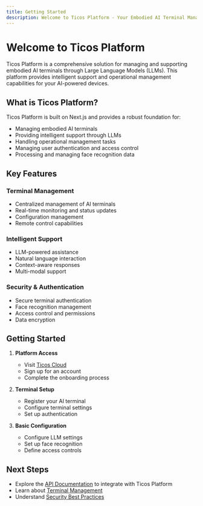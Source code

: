 ```yaml
---
title: Getting Started
description: Welcome to Ticos Platform - Your Embodied AI Terminal Management Solution
---
```


# Welcome to Ticos Platform

Ticos Platform is a comprehensive solution for managing and supporting embodied AI terminals through Large Language Models (LLMs). This platform provides intelligent support and operational management capabilities for your AI-powered devices.

## What is Ticos Platform?

Ticos Platform is built on Next.js and provides a robust foundation for:

- Managing embodied AI terminals
- Providing intelligent support through LLMs
- Handling operational management tasks
- Managing user authentication and access control
- Processing and managing face recognition data

## Key Features

### Terminal Management

- Centralized management of AI terminals
- Real-time monitoring and status updates
- Configuration management
- Remote control capabilities

### Intelligent Support

- LLM-powered assistance
- Natural language interaction
- Context-aware responses
- Multi-modal support

### Security & Authentication

- Secure terminal authentication
- Face recognition management
- Access control and permissions
- Data encryption

## Getting Started

1. **Platform Access**

   - Visit [Ticos Cloud](https://cloud.ticos.ai)
   - Sign up for an account
   - Complete the onboarding process

2. **Terminal Setup**

   - Register your AI terminal
   - Configure terminal settings
   - Set up authentication

3. **Basic Configuration**
   - Configure LLM settings
   - Set up face recognition
   - Define access controls

## Next Steps

- Explore the [API Documentation](/en/api) to integrate with Ticos Platform
- Learn about [Terminal Management](/en/terminal-management)
- Understand [Security Best Practices](/en/security)
